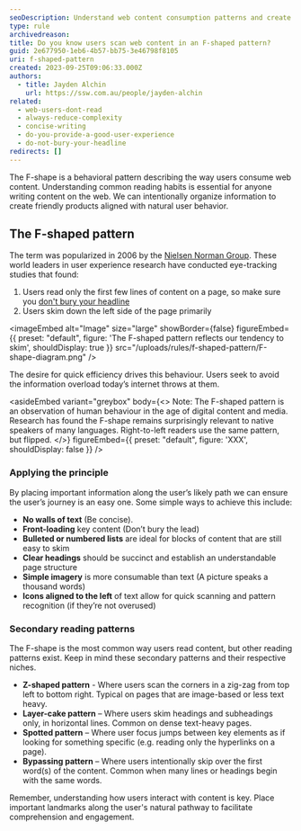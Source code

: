```yaml
---
seoDescription: Understand web content consumption patterns and create user-friendly products that align with natural behavior by leveraging the F-Shape reading pattern.
type: rule
archivedreason:
title: Do you know users scan web content in an F-shaped pattern?
guid: 2e677950-1eb6-4b57-bb75-3e46798f8105
uri: f-shaped-pattern
created: 2023-09-25T09:06:33.000Z
authors:
  - title: Jayden Alchin
    url: https://ssw.com.au/people/jayden-alchin
related:
  - web-users-dont-read
  - always-reduce-complexity
  - concise-writing
  - do-you-provide-a-good-user-experience
  - do-not-bury-your-headline
redirects: []
---
```


The F-shape is a behavioral pattern describing the way users consume web content.
Understanding common reading habits is essential for anyone writing content on the web.
We can intentionally organize information to create friendly products aligned with natural user behavior.
## The F-shaped pattern

The term was popularized in 2006 by the [Nielsen Norman Group](https://www.nngroup.com/).
These world leaders in user experience research have conducted eye-tracking studies that found:

1. Users read only the first few lines of content on a page, so make sure you [don't bury your headline](http://www.ssw.com.au/rules/do-not-bury-your-headline)
2. Users skim down the left side of the page primarily


<imageEmbed
  alt="Image"
  size="large"
  showBorder={false}
  figureEmbed={{
    preset: "default",
    figure: 'The F-shaped pattern reflects our tendency to skim',
    shouldDisplay: true
  }}
  src="/uploads/rules/f-shaped-pattern/F-shape-diagram.png"
/>

The desire for quick efficiency drives this behaviour. Users seek to avoid the information overload today’s internet throws at them.

<asideEmbed
  variant="greybox"
  body={<>
    Note: The F-shaped pattern is an observation of human behaviour in the age of digital content and media.
Research has found the F-shape remains surprisingly relevant to native speakers of many languages.
Right-to-left readers use the same pattern, but flipped.
  </>}
  figureEmbed={{
    preset: "default",
    figure: 'XXX',
    shouldDisplay: false
  }}
/>

### Applying the principle

By placing important information along the user’s likely path we can ensure the user’s journey is an easy one. Some simple ways to achieve this include:

- **No walls of text** (Be concise).
- **Front-loading** key content (Don’t bury the lead)
- **Bulleted or numbered lists** are ideal for blocks of content that are still easy to skim
- **Clear headings** should be succinct and establish an understandable page structure
- **Simple imagery** is more consumable than text (A picture speaks a thousand words)
- **Icons aligned to the left** of text allow for quick scanning and pattern recognition (if they’re not overused)

### Secondary reading patterns

The F-shape is the most common way users read content, but other reading patterns exist. Keep in mind these secondary patterns and their respective niches.

- **Z-shaped pattern** - Where users scan the corners in a zig-zag from top left to bottom right. Typical on pages that are image-based or less text heavy.
- **Layer-cake pattern** – Where users skim headings and subheadings only, in horizontal lines. Common on dense text-heavy pages.
- **Spotted pattern** – Where user focus jumps between key elements as if looking for something specific (e.g. reading only the hyperlinks on a page).
- **Bypassing pattern** – Where users intentionally skip over the first word(s) of the content. Common when many lines or headings begin with the same words.

Remember, understanding how users interact with content is key. Place important landmarks along the user's natural pathway to facilitate comprehension and engagement.